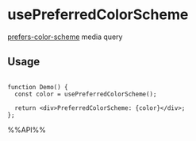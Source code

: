 # usePreferredColorScheme

[prefers-color-scheme](https://developer.mozilla.org/en-US/docs/Web/CSS/@media/prefers-color-scheme) media query


## Usage

```tsx live

function Demo() {
  const color = usePreferredColorScheme();

  return <div>PreferredColorScheme: {color}</div>;
};

```

%%API%%